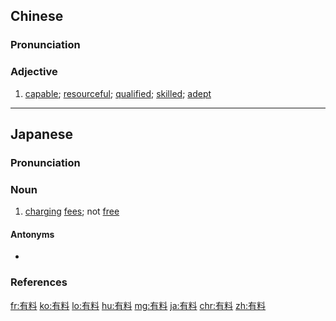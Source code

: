 ==Chinese==
{{zh-forms}}

===Pronunciation===
{{zh-pron
|m=yǒuliào,er=y
|c=jau5 liu6-2
|h=pfs=yù-liau
|cat=a
}}

===Adjective===
{{zh-adj}}

# {{lb|zh|chiefly|Cantonese}} [[capable]]; [[resourceful]]; [[qualified]]; [[skilled]]; [[adept]]

----

==Japanese==
{{ja-kanjitab|ゆう|りょう|yomi=on}}

===Pronunciation===
{{ja-pron|acc=0|acc_ref=<ref>{{R:Kenkyusha JEL Pocket}}</ref>|ゆうりょう}}

===Noun===
{{ja-noun|ゆうりょう}}

# [[charging]] [[fees]]; not [[free]]
#: {{ja-usex|これは'''有料'''サービスです。|これ は '''ゆうりょう''' サービス です。|This option charges fees.}}

====Antonyms====
* {{ja-r|無料|むりょう}}

===References===
<references />

[[fr:有料]]
[[ko:有料]]
[[lo:有料]]
[[hu:有料]]
[[mg:有料]]
[[ja:有料]]
[[chr:有料]]
[[zh:有料]]